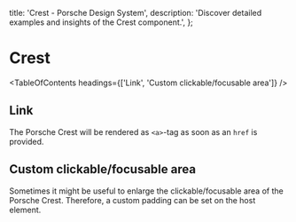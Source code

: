 
  title: 'Crest - Porsche Design System',
  description: 'Discover detailed examples and insights of the Crest component.',
};

# Crest <ComponentStatus tagName="p-crest"></ComponentStatus>

<TableOfContents headings={['Link', 'Custom clickable/focusable area']} />

## Link

The Porsche Crest will be rendered as `<a>`-tag as soon as an `href` is provided.

<ComponentStory story={crestStoryLink} />

## Custom clickable/focusable area

Sometimes it might be useful to enlarge the clickable/focusable area of the Porsche Crest. Therefore, a custom padding
can be set on the host element.

<ComponentStory story={crestStoryCustomPadding} />
